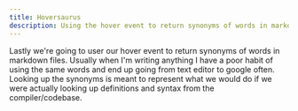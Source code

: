 ```yaml
---
title: Hoversaurus
description: Using the hover event to return synonyms of words in markdown files.
---
```


Lastly we're going to user our hover event to return synonyms of words in markdown files. 
Usually when I'm writing anything I have a poor habit of using the same words and end up going from text editor to google often.
Looking up the synonyms is meant to represent what we would do if we were actually looking up definitions and syntax from the compiler/codebase.


